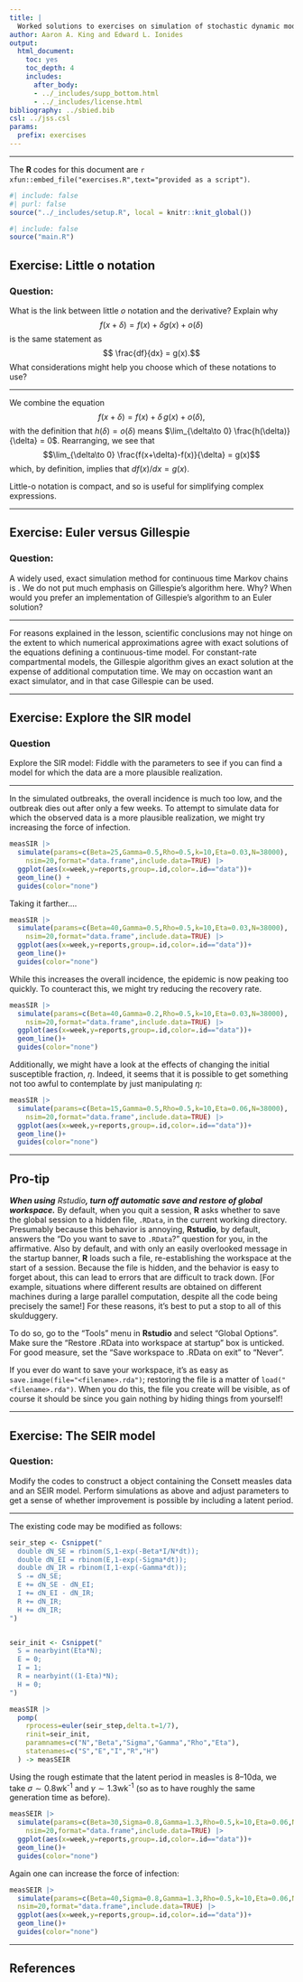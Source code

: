 ```yaml
---
title: |
  Worked solutions to exercises on simulation of stochastic dynamic models
author: Aaron A. King and Edward L. Ionides
output:
  html_document:
    toc: yes
    toc_depth: 4
    includes:
      after_body:
      - ../_includes/supp_bottom.html
      - ../_includes/license.html
bibliography: ../sbied.bib
csl: ../jss.csl
params:
  prefix: exercises
---
```


------------------------------------------------------------------------

The **R** codes for this document are `r xfun::embed_file("exercises.R",text="provided as a script")`.

```r
#| include: false
#| purl: false
source("../_includes/setup.R", local = knitr::knit_global())
```

```r
#| include: false
source("main.R")
```

## Exercise: Little o notation

### Question:

What is the link between little $o$ notation and the derivative?
  Explain why
  $$f(x+\delta)=f(x)+ \delta g(x) + o(\delta)$$
  is the same statement as
  $$ \frac{df}{dx} = g(x).$$
  What considerations might help you choose which of these notations to use?

------------------------------------------------------------------------

We combine the equation $$f(x+\delta)=f(x)+\delta\,g(x)+o(\delta),$$ with the definition that $h(\delta)=o(\delta)$ means $\lim_{\delta\to 0} \frac{h(\delta)}{\delta} = 0$. Rearranging, we see that $$\lim_{\delta\to 0} \frac{f(x+\delta)-f(x)}{\delta} = g(x)$$ which, by definition, implies that $df(x)/dx = g(x)$.

Little-o notation is compact, and so is useful for simplifying complex expressions.

------------------------------------------------------------------------

## Exercise: Euler versus Gillespie

### Question: 

A widely used, exact simulation method for continuous time Markov chains is  \link{https://en.wikipedia.org/wiki/Gillespie_algorithm}{Gillespie's algorithm}.
  We do not put much emphasis on Gillespie's algorithm here. Why? When would you prefer an implementation of Gillespie's algorithm to an Euler solution?
  
------------------------------------------------------------------------

For reasons explained in the lesson, scientific conclusions may not hinge on the extent to which numerical approximations agree with exact solutions of the equations defining a continuous-time model. For constant-rate compartmental models, the Gillespie algorithm gives an exact solution at the expense of additional computation time. We may on occastion want an exact simulator, and in that case Gillespie can be used.

------------------------------------------------------------------------

## Exercise: Explore the SIR model

### Question

Explore the SIR model: Fiddle with the parameters to see if you can find a model for which the data are a more plausible realization.

------------------------------------------------------------------------

In the simulated outbreaks, the overall incidence is much too low, and the outbreak dies out after only a few weeks. To attempt to simulate data for which the observed data is a more plausible realization, we might try increasing the force of infection.

```r
measSIR |>
  simulate(params=c(Beta=25,Gamma=0.5,Rho=0.5,k=10,Eta=0.03,N=38000),
    nsim=20,format="data.frame",include.data=TRUE) |>
  ggplot(aes(x=week,y=reports,group=.id,color=.id=="data"))+
  geom_line() +
  guides(color="none")
```

Taking it farther....

```r
measSIR |>
  simulate(params=c(Beta=40,Gamma=0.5,Rho=0.5,k=10,Eta=0.03,N=38000),
    nsim=20,format="data.frame",include.data=TRUE) |>
  ggplot(aes(x=week,y=reports,group=.id,color=.id=="data"))+
  geom_line()+
  guides(color="none")
```

While this increases the overall incidence, the epidemic is now peaking too quickly. To counteract this, we might try reducing the recovery rate.

```r
measSIR |>
  simulate(params=c(Beta=40,Gamma=0.2,Rho=0.5,k=10,Eta=0.03,N=38000),
    nsim=20,format="data.frame",include.data=TRUE) |>
  ggplot(aes(x=week,y=reports,group=.id,color=.id=="data"))+
  geom_line()+
  guides(color="none")
```

Additionally, we might have a look at the effects of changing the initial susceptible fraction, $\eta$. Indeed, it seems that it is possible to get something not too awful to contemplate by just manipulating $\eta$:

```r
measSIR |>
  simulate(params=c(Beta=15,Gamma=0.5,Rho=0.5,k=10,Eta=0.06,N=38000),
    nsim=20,format="data.frame",include.data=TRUE) |>
  ggplot(aes(x=week,y=reports,group=.id,color=.id=="data"))+
  geom_line()+
  guides(color="none")
```

------------------------------------------------------------------------

## Pro-tip

***When using** Rstudio**, turn off automatic save and restore of global workspace.*** By default, when you quit a session, **R** asks whether to save the global session to a hidden file, `.RData`, in the current working directory. Presumably because this behavior is annoying, **Rstudio**, by default, answers the "Do you want to save to `.RData`?" question for you, in the affirmative. Also by default, and with only an easily overlooked message in the startup banner, **R** loads such a file, re-establishing the workspace at the start of a session. Because the file is hidden, and the behavior is easy to forget about, this can lead to errors that are difficult to track down. \[For example, situations where different results are obtained on different machines during a large parallel computation, despite all the code being precisely the same!\] For these reasons, it's best to put a stop to all of this skulduggery.

To do so, go to the "Tools" menu in **Rstudio** and select "Global Options". Make sure the "Restore .RData into workspace at startup" box is unticked. For good measure, set the "Save workspace to .RData on exit" to "Never".

If you ever do want to save your workspace, it's as easy as `save.image(file="<filename>.rda")`; restoring the file is a matter of `load("<filename>.rda")`. When you do this, the file you create will be visible, as of course it should be since you gain nothing by hiding things from yourself!

------------------------------------------------------------------------

## Exercise: The SEIR model

### Question:

Modify the codes to construct a \code{pomp} object containing the Consett measles data and an SEIR model. Perform simulations as above and adjust parameters to get a sense of whether improvement is possible by including a latent period.

------------------------------------------------------------------------

The existing code may be modified as follows:

```r
seir_step <- Csnippet("
  double dN_SE = rbinom(S,1-exp(-Beta*I/N*dt));
  double dN_EI = rbinom(E,1-exp(-Sigma*dt));
  double dN_IR = rbinom(I,1-exp(-Gamma*dt));
  S -= dN_SE;
  E += dN_SE - dN_EI;
  I += dN_EI - dN_IR;
  R += dN_IR;
  H += dN_IR;
")


seir_init <- Csnippet("
  S = nearbyint(Eta*N);
  E = 0;
  I = 1;
  R = nearbyint((1-Eta)*N);
  H = 0;
")

measSIR |>
  pomp(
    rprocess=euler(seir_step,delta.t=1/7),
    rinit=seir_init,
    paramnames=c("N","Beta","Sigma","Gamma","Rho","Eta"),
    statenames=c("S","E","I","R","H")
  ) -> measSEIR
```

Using the rough estimate that the latent period in measles is 8--10da, we take $\sigma\sim 0.8$wk^-1^ and $\gamma\sim 1.3$wk^-1^ (so as to have roughly the same generation time as before).

```r
measSEIR |>
  simulate(params=c(Beta=30,Sigma=0.8,Gamma=1.3,Rho=0.5,k=10,Eta=0.06,N=38000),
    nsim=20,format="data.frame",include.data=TRUE) |>
  ggplot(aes(x=week,y=reports,group=.id,color=.id=="data"))+
  geom_line()+
  guides(color="none")
```

Again one can increase the force of infection:

```r
measSEIR |> 
  simulate(params=c(Beta=40,Sigma=0.8,Gamma=1.3,Rho=0.5,k=10,Eta=0.06,N=38000),
  nsim=20,format="data.frame",include.data=TRUE) |>
  ggplot(aes(x=week,y=reports,group=.id,color=.id=="data"))+
  geom_line()+
  guides(color="none")
```

------------------------------------------------------------------------

## References
